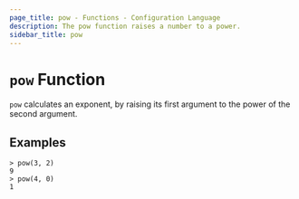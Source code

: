 ```yaml
---
page_title: pow - Functions - Configuration Language
description: The pow function raises a number to a power.
sidebar_title: pow
---
```


# `pow` Function

`pow` calculates an exponent, by raising its first argument to the power of the second argument.

## Examples

```
> pow(3, 2)
9
> pow(4, 0)
1
```
